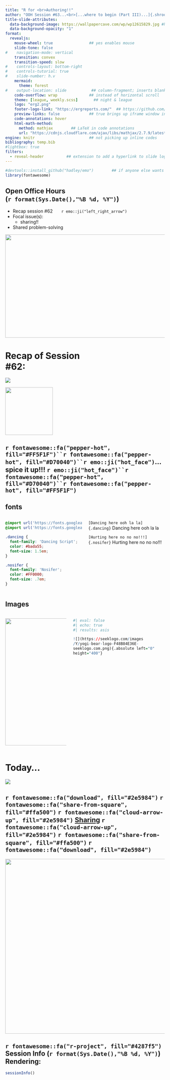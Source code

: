 ```yaml
---
title: "R for <br>Authoring!!" 
author: "OOH Session #63...<br>[...where to begin (Part III)...]{.shroom}<br>[...sharing!!]{.lucky}" 
title-slide-attributes: 
  data-background-image: https://wallpapercave.com/wp/wp12615829.jpg #https://i0.wp.com/rachelsreviews.net/wp-content/uploads/2014/11/greedy-scrooge-mickey.png?resize=764%2C429&ssl=1
  data-background-opacity: "1"
format:
  revealjs:
    mouse-wheel: true                ## yes enables mouse
    slide-tone: false
#    navigation-mode: vertical
    transition: convex
    transition-speed: slow
#    controls-layout: bottom-right
#    controls-tutorial: true
#    slide-number: h.v
    mermaid:
      theme: forest
#    output-location: slide           ## column-fragment; inserts blank 2nd slide
    code-overflow: wrap              ## instead of horizontal scroll
    theme: [league, weekly.scss]       ## night & league
    logo: "erg2.png"
    footer-logo-link: "https://ergreports.com/"  ## https://github.com/shafayetShafee/reveal-header#readme
    preview-links: false             ## true brings up iframe window instead of "site"
    code-annotations: hover 
    html-math-method: 
      method: mathjax        ## LaTeX in code annotations
      url: "https://cdnjs.cloudflare.com/ajax/libs/mathjax/2.7.9/latest.js?config=TeX-MML-AM_CHTML"
engine: knitr                        ## not picking up inline codes
bibliography: temp.bib
#lightbox: true
filters: 
  - reveal-header          ## extension to add a hyperlink to slide logo
---
```


```r
#devtools::install_github("hadley/emo")        ## if anyone else wants to render
library(fontawesome)
```

## Open Office Hours <br>(`r format(Sys.Date(),"%B %d, %Y")`)

::: {layout="[80,20]"}
::: first-column
-   Recap session #62&nbsp;&nbsp;&nbsp;&nbsp;&nbsp;&nbsp;&nbsp;`r emo::ji("left_right_arrow")`
-   Focal issue(s):
    - [sharing!!]{.lucky}
-   Shared problem-solving
:::

::: second-column
:::

:::

![](img/title62.JPG){.absolute top="170" right="-120" width="600" height="325"}

# Recap of Session <br>#62: 

![](https://pngimg.com/d/sticky_note_PNG18964.png){.absolute right="50" top="200"}

![](https://seeklogo.com/images/Y/yogi-bear-logo-F48B84E36E-seeklogo.com.png){.absolute width="150" top="280" right="150"}

## `r fontawesome::fa("pepper-hot", fill="#FF5F1F")``r fontawesome::fa("pepper-hot", fill="#D70040")``r emo::ji("hot_face")`[...spice it up!!!]{.spicy}&nbsp;`r emo::ji("hot_face")``r fontawesome::fa("pepper-hot", fill="#D70040")``r fontawesome::fa("pepper-hot", fill="#FF5F1F")` 

:::: {.panel-tabset}

## fonts
:::: {.columns}
::: {.column width="50%"}
```css

@import url('https://fonts.googleapis.com/css?family=Dancing Script');
@import url('https://fonts.googleapis.com/css?family=Nosifer');

.dancing {
  font-family: 'Dancing Script';
  color: #bada55;
  font-size: 1.5em;
}

.nosifer {
  font-family: 'Nosifer'; 
  color: #FF0000;
  font-size: .7em;
}
```
:::

::: {.column width="50%"}
`[Dancing here ooh la la]{.dancing}`
[Dancing here ooh la la]{.dancing}

`[Hurting here no no no!!!]{.nosifer}`
[Hurting here no no no!!!]{.nosifer}
:::
::::

## Images

:::: {.columns}
::: {.column width="40%"}
![](https://seeklogo.com/images/Y/yogi-bear-logo-F48B84E36E-seeklogo.com.png){.absolute left="0" height="400"}
:::

::: {.column width="60%"}
```r
#| eval: false
#| echo: true
#| results: asis

![](https://seeklogo.com/images
/Y/yogi-bear-logo-F48B84E36E-
seeklogo.com.png){.absolute left="0" 
height="400"}
```

:::
::::

::::

# Today...
![](https://pngimg.com/d/share_PNG2.png){.absolute left="350" top="00"}

## `r fontawesome::fa("download", fill="#2e5984")` `r fontawesome::fa("share-from-square", fill="#ffa500")`  `r fontawesome::fa("cloud-arrow-up", fill="#2e5984")` [[Sharing]{.lucky}](https://quarto.org/docs/publishing/) `r fontawesome::fa("cloud-arrow-up", fill="#2e5984")` `r fontawesome::fa("share-from-square", fill="#ffa500")` `r fontawesome::fa("download", fill="#2e5984")` 

![](https://media1.giphy.com/media/v1.Y2lkPTc5MGI3NjExZGM3aHVsamFxZTE5aGtqaHVmeGF6bDk3OHg1enhuOXppNnQ1bWlhaiZlcD12MV9pbnRlcm5hbF9naWZfYnlfaWQmY3Q9Zw/1oFqxMYv5JQvuFtX8o/giphy.gif){.absolute right="150" height="550"}

## `r fontawesome::fa("r-project", fill="#4287f5")` Session Info (`r format(Sys.Date(),"%B %d, %Y")`) Rendering:

```r
sessionInfo()
```


